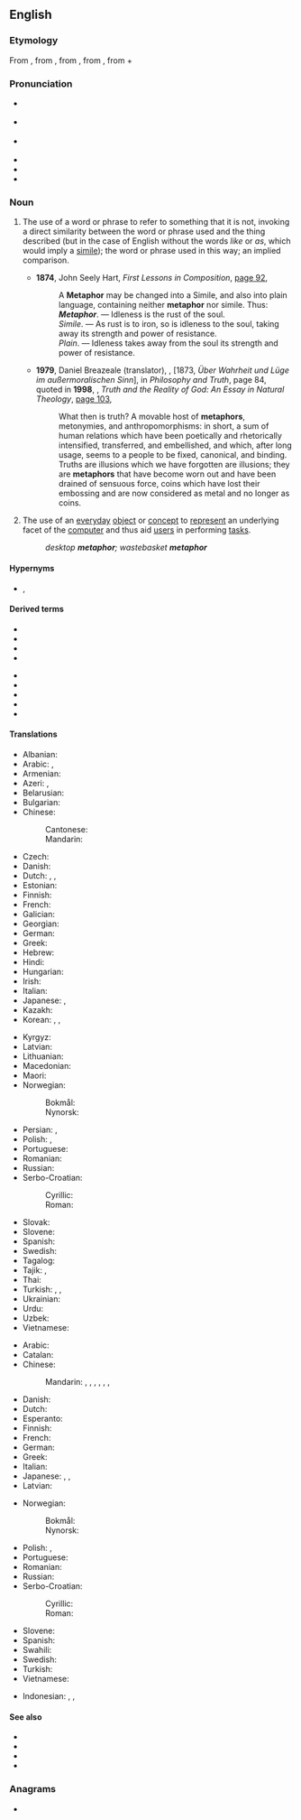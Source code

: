 ==English==
{{wikipedia}}

===Etymology===
From {{etyl|frm|en}} {{m|frm|métaphore}}, from {{etyl|la|en}} {{m|la|metaphora}}, from {{etyl|grc|en}} {{m|grc|μεταφορά}}, from {{m|grc|μεταφέρω||I transfer, apply}}, from {{m|grc|μετά||with, across, after}} + {{m|grc|φέρω||I bear, carry}}

===Pronunciation===
* {{a|UK}} {{IPA|/ˈmɛt.ə.fɔː(ɹ)/|lang=en}}
* {{a|US}} {{IPA|/ˈmɛt.ə.fɔ(ə)ɹ/|lang=en}}
* {{a|US|rare}} {{IPA|/ˈme.tə.fɚ/|lang=en}}
* {{audio|en-us-metaphor.ogg|Audio (US)|lang=en}}
* {{hyphenation|meta|phor|lang=en}}
* {{rhymes|ɔː(ɹ)|lang=en}}

===Noun===
{{en-noun|~}}

# {{lb|en|uncountable|and|countable|figure of speech}} The use of a word or phrase to refer to something that it is not, invoking a direct similarity between the word or phrase used and the thing described (but in the case of English without the words ''like'' or ''as'', which would imply a [[simile]]); the word or phrase used in this way; an implied comparison.
#* '''1874''', John Seely Hart, ''First Lessons in Composition'', [https://books.google.com.au/books?id=P1ELAQAAIAAJ&pg=PA92&dq=%22Metaphor+may+be+changed+into+a+Simile%22&hl=en&sa=X&redir_esc=y#v=onepage&q=%22Metaphor%20may%20be%20changed%20into%20a%20Simile%22&f=false page 92],
#*: A '''Metaphor''' may be changed into a Simile, and also into plain language, containing neither '''metaphor''' nor simile. Thus:
#*: '''''Metaphor'''''. — Idleness is the rust of the soul.
#*: ''Simile''. — As rust is to iron, so is idleness to the soul, taking away its strength and power of resistance.
#*: ''Plain''. — Idleness takes away from the soul its strength and power of resistance.
#* '''1979''', Daniel Breazeale (translator), {{w|Friedrich Nietzsche}}, ''{{w|On Truth and Lies in a Nonmoral Sense}}'' [1873, ''Über Wahrheit und Lüge im außermoralischen Sinn''], in ''Philosophy and Truth'', page 84, quoted in '''1998''', {{w|Ian Markham}}, ''Truth and the Reality of God: An Essay in Natural Theology'', [https://books.google.com.au/books?id=LliT8vLPXlIC&pg=PA103&dq=%22What+then+is+truth?+A+movable+host+of+metaphors,+metonymies%22&hl=en&sa=X&ved=0ahUKEwi_h7bMgpzKAhWFupQKHeywB7sQ6AEISjAI#v=onepage&q=%22What%20then%20is%20truth%3F%20A%20movable%20host%20of%20metaphors%2C%20metonymies%22&f=false page 103],
#*: What then is truth? A movable host of '''metaphors''', metonymies, and anthropomorphisms: in short, a sum of human relations which have been poetically and rhetorically intensified, transferred, and embellished, and which, after long usage, seems to a people to be fixed, canonical, and binding. Truths are illusions which we have forgotten are illusions; they are '''metaphors''' that have become worn out and have been drained of sensuous force, coins which have lost their embossing and are now considered as metal and no longer as coins.
# {{lb|en|countable|GUI}} The use of an [[everyday]] [[object]] or [[concept]] to [[represent]] an underlying facet of the [[computer]] and thus aid [[user]]s in performing [[task]]s.
#: ''desktop '''metaphor'''; wastebasket '''metaphor'''''

====Hypernyms====
* {{sense|rhetoric}} {{l|en|figure of speech}}, {{l|en|trope}}

====Derived terms====
{{der-top}}
* {{l|en|dead metaphor}}
* {{l|en|extended metaphor}}
* {{l|en|malaphor}}
* {{l|en|metaphorical extension}}
{{der-mid}}
* {{l|en|metaphorical}}
* {{l|en|metaphorically}}
* {{l|en|metaphoricity}}
* {{l|en|metaphorism}}
* {{l|en|stale metaphor}}
{{der-bottom}}

====Translations====
{{trans-top|uncountable: figure of speech}}
* Albanian: {{t+|sq|metaforë|f}}
* Arabic: {{t+|ar|مَجَاز|m}}, {{t|ar|اِسْتِعَارَة|f}}
* Armenian: {{t+|hy|փոխաբերություն}}
* Azeri: {{t+|az|istiarə}}, {{t|az|məcaz}}
* Belarusian: {{t|be|мета́фара|f}}
* Bulgarian: {{t+|bg|мета́фора|f}}
* Chinese:
*: Cantonese: {{t|yue|比喻|tr=bei2 jyu6|sc=Hani}}
*: Mandarin: {{t+|cmn|比喻|tr=bǐyù|sc=Hani}}
* Czech: {{t+|cs|metafora|f}}
* Danish: {{t|da|metafor|c}}
* Dutch: {{t+|nl|metafoor}}, {{t+|nl|beeldspraak}}, {{t+|nl|vergelijking}}
* Estonian: {{t|et|metafoor}}
* Finnish: {{t+|fi|metafora}}
* French: {{t+|fr|métaphore|f}}
* Galician: {{t+|gl|metáfora|f}}
* Georgian: {{t+|ka|მეტაფორა}}
* German: {{t+|de|Metapher|f}}
* Greek: {{t+|el|μεταφορά|f}}
* Hebrew: {{t+|he|מֶטָפוֹרָה|tr=metáfora}}
* Hindi: {{t+|hi|रूपक|m}}
* Hungarian: {{t+|hu|metafora}}
* Irish: {{t|ga|meafar|m}}
* Italian: {{t+|it|metafora|f}}
* Japanese: {{t+|ja|比喩|tr=ひゆ, hiyu}}, {{t+|ja|メタファー|tr=metafā}}
* Kazakh: {{t|kk|метафора}}
* Korean: {{t+|ko|비유}}, {{t|ko|은유}}, {{t|ko|암유}}
{{trans-mid}}
* Kyrgyz: {{t|ky|метафора}}
* Latvian: {{t+|lv|metafora|f}}
* Lithuanian: {{t+|lt|metafora|f}}
* Macedonian: {{t|mk|метафора|f}}
* Maori: {{t|mi|huahuatau}}
* Norwegian:
*: Bokmål: {{t+|nb|metafor|m}}
*: Nynorsk: {{t|nn|metafor|m}}
* Persian: {{t+|fa|استعاره|tr=este'âre|sc=fa-Arab}}, {{t+|fa|مجاز|tr=majâz}}
* Polish: {{t+|pl|przenośnia|f}}, {{t+|pl|metafora|f}}
* Portuguese: {{t+|pt|metáfora|f}}
* Romanian: {{t+|ro|metaforă|f}}
* Russian: {{t+|ru|мета́фора|f}}
* Serbo-Croatian:
*: Cyrillic: {{t|sh|метафора|f}}
*: Roman: {{t+|sh|metafora|f}}
* Slovak: {{t|sk|metafora|f}}
* Slovene: {{t+|sl|metafora|f}}
* Spanish: {{t+|es|metáfora|f}}
* Swedish: {{t+|sv|metafor|c}}
* Tagalog: {{t+|tl|metafora}}
* Tajik: {{t|tg|истиора}}, {{t+|tg|маҷоз}}
* Thai: {{t|th|อุปลักษณ์}}
* Turkish: {{t+|tr|metafor|c}}, {{t+|tr|istiare}}, {{t+|tr|mecaz}}
* Ukrainian: {{t|uk|мета́фора|f}}
* Urdu: {{t+|ur|استعارہ|m|tr=isti'āra}}
* Uzbek: {{t+|uz|istiora}}
* Vietnamese: {{t+|vi|ẩn dụ}}
{{trans-bottom}}

{{trans-top|countable: word or phrase used in metaphor}}
* Arabic: {{t+|ar|مَجَاز|m}}
* Catalan: {{t+|ca|metàfora|f}}
* Chinese:
*: Mandarin: {{t+|cmn|比喻|tr=bǐyù|sc=Hani}}, {{t+|cmn|隱喻|sc=Hani}}, {{t+|cmn|隐喻|tr=yǐnyù|sc=Hani}}, {{t+|cmn|比擬|sc=Hani}}, {{t+|cmn|比拟|tr=bǐnǐ|sc=Hani}}, {{t+|cmn|象徵|sc=Hani}}, {{t+|cmn|象征|tr=xiàngzhēng|sc=Hani}}
* Danish: {{t|da|metafor|c}}
* Dutch: {{t+|nl|metafoor|m}}
* Esperanto: {{t|eo|metaforo}}
* Finnish: {{t+|fi|metafora}}
* French: {{t+|fr|métaphore|f}}
* German: {{t+|de|Metapher|f}}
* Greek: {{t+|el|μεταφορά|f}}
* Italian: {{t+|it|metafora|f}}
* Japanese: {{t+|ja|比喩|tr=ひゆ, hiyu}}, {{t|ja|隠喩|tr=いんゆ, in'yu}}, {{t+|ja|象徴|tr=しょうちょう, shōchō}}
* Latvian: {{t|lv|metaforia|f}}
{{trans-mid}}
* Norwegian:
*: Bokmål: {{t+|nb|metafor|m}}
*: Nynorsk: {{t|nn|metafor|m}}
* Polish: {{t+|pl|przenośnia|f}}, {{t+|pl|metafora|f}}
* Portuguese: {{t+|pt|metáfora|f}}
* Romanian: {{t+|ro|metaforă|f}}
* Russian: {{t+|ru|мета́фора|f}}
* Serbo-Croatian:
*: Cyrillic: {{t|sh|метафора|f}}
*: Roman: {{t+|sh|metafora|f}}
* Slovene: {{t+|sl|metafora|f}}
* Spanish: {{t+|es|metáfora|f}}
* Swahili: {{t|sw|sitiari}}
* Swedish: {{t+|sv|metafor|c}}
* Turkish: {{t+|tr|metafor|c}}
* Vietnamese: {{t-needed|vi}}
{{trans-bottom}}

{{checktrans-top}}
* Indonesian: {{t+check|id|metafora}}, {{t+check|id|analogi}}, {{t+check|id|umpama|alt=perumpamaan}} <!-- was linked this way; kind of strange -->
{{trans-mid}}
{{trans-bottom}}

====See also====
* {{l|en|analogy}}
* {{l|en|idiom}}
* {{l|en|metonymy}}
* {{l|en|simile}}

===Anagrams===
* {{anagrams|en|prothema}}